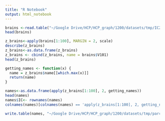 ```yaml
---
title: "R Notebook"
output: html_notebook
---
```



```r
brains <-read.table("~/Google Drive/HCP/HCP_graph/1200/datasets/tmp/IC2gordon.csv", sep=",", header=F)
head(brains)
```



```r
z_brains<-apply(brains[1:100], MARGIN = 2, scale)
describe(z_brains)
z_brains<-as.data.frame(z_brains)
z_brains <- cbind(z_brains, name = brains$V101)
head(z_brains)
```

```r
getting_names <- function(x) {
  name = z_brains$name[[which.max(x)]]
  return(name)
}

```



```r
names<-as.data.frame(apply(z_brains[1:100], 2, getting_names))
head(names)
names$IC<- rownames(names)
colnames(names)[colnames(names) == 'apply(z_brains[1:100], 2, getting_names)'] <- 'Gordon Label'
```
```r
write.table(names, "~/Google Drive/HCP/HCP_graph/1200/datasets/tmp/parcel_names.csv", row.names = F, sep = ",")
```

